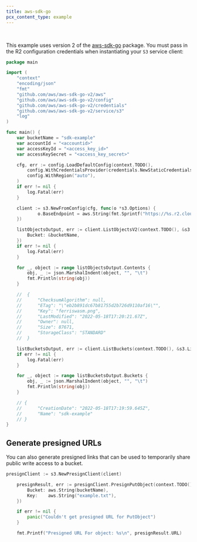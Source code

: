 ```yaml
---
title: aws-sdk-go
pcx_content_type: example
---
```



<Render file="keys" />
<br />

This example uses version 2 of the [aws-sdk-go](https://github.com/aws/aws-sdk-go-v2) package. You must pass in the R2 configuration credentials when instantiating your `S3` service client:

```go
package main

import (
	"context"
	"encoding/json"
	"fmt"
	"github.com/aws/aws-sdk-go-v2/aws"
	"github.com/aws/aws-sdk-go-v2/config"
	"github.com/aws/aws-sdk-go-v2/credentials"
	"github.com/aws/aws-sdk-go-v2/service/s3"
	"log"
)

func main() {
	var bucketName = "sdk-example"
	var accountId = "<accountid>"
	var accessKeyId = "<access_key_id>"
	var accessKeySecret = "<access_key_secret>"

	cfg, err := config.LoadDefaultConfig(context.TODO(),
		config.WithCredentialsProvider(credentials.NewStaticCredentialsProvider(accessKeyId, accessKeySecret, "")),
		config.WithRegion("auto"),
	)
	if err != nil {
		log.Fatal(err)
	}

	client := s3.NewFromConfig(cfg, func(o *s3.Options) {
			o.BaseEndpoint = aws.String(fmt.Sprintf("https://%s.r2.cloudflarestorage.com", accountId))
	})

	listObjectsOutput, err := client.ListObjectsV2(context.TODO(), &s3.ListObjectsV2Input{
		Bucket: &bucketName,
	})
	if err != nil {
		log.Fatal(err)
	}

	for _, object := range listObjectsOutput.Contents {
		obj, _ := json.MarshalIndent(object, "", "\t")
		fmt.Println(string(obj))
	}

	//  {
	//  	"ChecksumAlgorithm": null,
	//  	"ETag": "\"eb2b891dc67b81755d2b726d9110af16\"",
	//  	"Key": "ferriswasm.png",
	//  	"LastModified": "2022-05-18T17:20:21.67Z",
	//  	"Owner": null,
	//  	"Size": 87671,
	//  	"StorageClass": "STANDARD"
	//  }

	listBucketsOutput, err := client.ListBuckets(context.TODO(), &s3.ListBucketsInput{})
	if err != nil {
		log.Fatal(err)
	}

	for _, object := range listBucketsOutput.Buckets {
		obj, _ := json.MarshalIndent(object, "", "\t")
		fmt.Println(string(obj))
	}

	// {
	// 		"CreationDate": "2022-05-18T17:19:59.645Z",
	// 		"Name": "sdk-example"
	// }
}
```

## Generate presigned URLs

You can also generate presigned links that can be used to temporarily share public write access to a bucket.

```go
presignClient := s3.NewPresignClient(client)

	presignResult, err := presignClient.PresignPutObject(context.TODO(), &s3.PutObjectInput{
		Bucket: aws.String(bucketName),
		Key:    aws.String("example.txt"),
	})

	if err != nil {
		panic("Couldn't get presigned URL for PutObject")
	}

	fmt.Printf("Presigned URL For object: %s\n", presignResult.URL)
```
